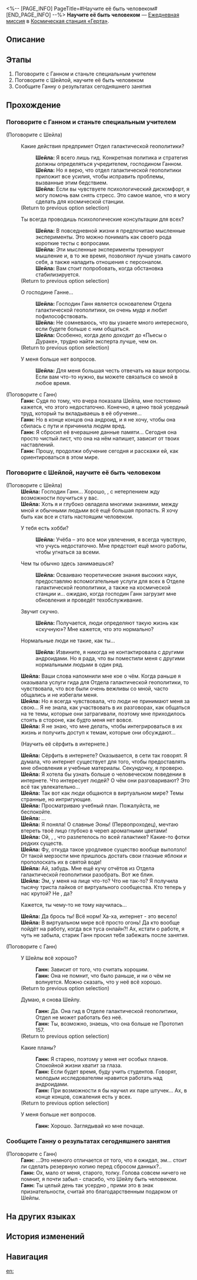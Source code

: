 <%-- [PAGE_INFO]
PageTitle=#Научите её быть человеком#
[END_PAGE_INFO] --%>
{{Дополнить|Диалоги.}}
{{Миссия Инфобокс
|id              = 3000526
|Название        = 
|Изображение     = Миссия Научите её быть человеком.png
|Тип             = Ежедневная миссия
|Событие         = 
|Глава           = 
|Условия         = 
|Персонажи       = Ганн; Первопроходец; Шейла
|СтартЛокация    = [[Космическая станция «Герта»]] — [[Главная контрольная зона]]
|Мир             = Космическая станция «Герта»
|Предыдущая      = 
|Следующая       = 
|Награды         = Кредиты*5 000
}}
'''Научите её быть человеком''' — [[Ежедневная миссия]] в [[Космическая станция «Герта»]].

==Описание==
{{Описание|<!--официальное описание из Перекрёстка судеб-->}}

==Этапы==
# Поговорите с Ганном и станьте специальным учителем
# Поговорите с Шейлой, научите её быть человеком
# Сообщите Ганну о результатах сегодняшнего занятия

==Прохождение==
{{Дополнить}}

===Поговорите с Ганном и станьте специальным учителем===
{{Описание миссии|тип=Ежедневная миссия|локация=Главная контрольная зона|Ганн, основатель Отдела галактической геополитики, ищет вас. Он хочет, чтобы вы учили особого ученика. Содержание лекции заставляет вас присвистнуть...}}
{{Диалог Начало}}

;(Поговорите с Шейла)
:{{Диалог|Разговор}} Какие действия предпримет Отдел галактической геополитики?
::'''Шейла:''' Я всего лишь гид. Конкретная политика и стратегия должны определяться учредителем, господином Ганном.
::'''Шейла:''' Но я верю, что отдел галактической геополитики приложит все усилия, чтобы исправить проблемы, вызванные этим бедствием.
::'''Шейла:''' Если вы чувствуете психологический дискомфорт, я могу помочь вам снять стресс. Это самое малое, что я могу сделать для космической станции.
:;(Return to previous option selection)
:{{Диалог|Разговор}} Ты всегда проводишь психологические консультации для всех?
::'''Шейла:''' В повседневной жизни я предпочитаю мысленные эксперименты. Это можно понимать как своего рода короткие тесты с вопросами.
::'''Шейла:''' Эти мысленные эксперименты тренируют мышление и, в то же время, позволяют лучше узнать самого себя, а также наладить отношения с персоналом.
::'''Шейла:''' Вам стоит попробовать, когда обстановка стабилизируется.
:;(Return to previous option selection)
:{{Диалог|Разговор}} О господине Ганне...
::'''Шейла:''' Господин Ганн является основателем Отдела галактической геополитики, он очень мудр и любит пофилософствовать.
::'''Шейла:''' Не сомневаюсь, что вы узнаете много интересного, если будете больше с ним общаться.
::'''Шейла:''' Особенно, когда дело доходит до «Пьесы о Дураке», трудно найти эксперта лучше, чем он.
:;(Return to previous option selection)
:{{Диалог|Выход}} У меня больше нет вопросов.
::'''Шейла:''' Для меня большая честь отвечать на ваши вопросы. Если вам что-то нужно, вы можете связаться со мной в любое время.

;(Поговорите с Ганн)
:'''Ганн:''' Судя по тому, что вчера показала Шейла, мне постоянно кажется, что этого недостаточно. Конечно, я ценю твой усердный труд, который ты вкладываешь в её обучение...
:'''Ганн:''' Но в конце концов она андроид, и я не хочу, чтобы она сбилась с пути и причинила людям вред.
:'''Ганн:''' Я сбросил её вчерашние данные памяти... Сегодня она просто чистый лист, что она на нём напишет, зависит от твоих наставлений.
:'''Ганн:''' Прошу, продолжи обучение сегодня и расскажи ей, как ориентироваться в этом мире.
{{Диалог Конец}}

===Поговорите с Шейлой, научите её быть человеком===
{{Описание миссии|тип=Ежедневная миссия|локация=Главная контрольная зона|Ваша ученица Шейла - андроид. Вы должны учить её не общеизвестным знаниям, а тому, как быть человеком.}}
{{Диалог Начало}}

;(Поговорите с Шейла)
:'''Шейла:''' Господин Ганн... Хорошо, {{MC|м=господин|ж=госпожа}}, с нетерпением жду возможности поучиться у вас.
:'''Шейла:''' Хоть я и глубоко овладела многими знаниями, между мной и обычными людьми всё ещё большая пропасть. Я хочу быть как все и стать настоящим человеком.
:{{Диалог|Стрелка}} У тебя есть хобби?
::'''Шейла:''' Учёба – это все мои увлечения, я всегда чувствую, что учусь недостаточно. Мне предстоит ещё много работы, чтобы угнаться за всеми.
:{{Диалог|Стрелка}} Чем ты обычно здесь занимаешься?
::'''Шейла:''' Осваиваю теоретические знания высоких наук, предоставляю вспомогательные услуги для всех в Отделе галактической геополитики, а также на космической станции и... ожидаю, когда господин Ганн загрузит мне обновления и проведёт техобслуживание.
:{{Диалог|Стрелка}} Звучит скучно.
::'''Шейла:''' Получается, люди определяют такую жизнь как «скучную»? Мне кажется, что это нормально?
:{{Диалог|Стрелка}} Нормальные люди не такие, как ты...
::'''Шейла:''' Извините, я никогда не контактировала с другими андроидами. Но я рада, что вы поместили меня с другими нормальными людьми в один ряд.
:'''Шейла:''' Ваши слова напомнили мне кое о чём. Когда раньше я оказывала услуги гида для Отдела галактической геополитики, то чувствовала, что все были очень вежливы со мной, часто общались и не избегали меня.
:'''Шейла:''' Но я всегда чувствовала, что люди не принимают меня за свою... Я не знала, как участвовать в их разговорах, как общаться на те темы, которые они затрагивали, поэтому мне приходилось стоять в стороне, как будто меня нет вовсе.
:'''Шейла:''' Я не знаю, что мне делать, чтобы интегрироваться в их жизнь и получить доступ к темам, которые они обсуждают...
:{{Диалог|Стрелка}} (Научить её сёрфить в интернете.)
:'''Шейла:''' Сёрфить в интернете? Оказывается, в сети так говорят. Я думала, что интернет существует для того, чтобы предоставлять мне обновления и учебные материалы. Секундочку, я проверю.
:'''Шейла:''' Я хотела бы узнать больше о человеческом поведении в интернете. Что интересует людей? О чём они разговаривают? Это всё так увлекательно...
:'''Шейла:''' Так вот как люди общаются в виртуальном мире? Темы странные, но интригующие.
:'''Шейла:''' Просматриваю учебный план. Пожалуйста, не беспокойте.
:'''Шейла:''' ...
:'''Шейла:''' Я поняла! О славные Эоны! {{MC|ж=Дорогая|м=Дорогой}} (Первопроходец), мечтаю втереть твоё лицо глубоко в череп ароматными цветами!
:'''Шейла:''' Ой, {{MC|м=мачо|ж=красотка}}, {{MC|ж=видала|м=видал}}, что разлетелось по всей галактике? Какие-то фотки редких существ.
:'''Шейла:''' Фу, откуда такое уродливое существо вообще выползло! От такой мерзости мне пришлось достать свои глазные яблоки и прополоскать их в святой воде!
:'''Шейла:''' Ай, забудь. Мне ещё кучу отчётов из Отдела галактической геополитики разобрать. Вот же блин.
:'''Шейла:''' Эм, у меня на лице что-то? Что не так-то? Я получила тысячу триста лайков от виртуального сообщества. Кто теперь у нас крутой? Не {{MC|ж=ожидала|м=ожидал}}, да?
:{{Диалог|Стрелка}} Кажется, ты чему-то не тому научилась...
:'''Шейла:''' Да брось ты! Всё норм! Ха-ха, интернет - это весело!
:'''Шейла:''' В виртуальном мире всё просто огонь! Да кто вообще пойдёт на работу, когда вся туса онлайн?! Ах, кстати о работе, я чуть не забыла, старик Ганн просил тебя забежать после занятия.

;(Поговорите с Ганн)
:{{Диалог|Разговор}} У Шейлы всё хорошо?
::'''Ганн:''' Зависит от того, что считать хорошим.
::'''Ганн:''' Она не помнит, что было раньше, и ни о чём не волнуется. Можно сказать, что у неё всё хорошо.
:;(Return to previous option selection)
:{{Диалог|Разговор}} Думаю, я снова {{MC|ж=видела|м=видел}} Шейлу.
::'''Ганн:''' Да. Она гид в Отделе галактической геополитики, Отдел не может работать без неё.
::'''Ганн:''' Ты, возможно, знаешь, что она больше не Прототип 157.
:;(Return to previous option selection)
:{{Диалог|Разговор}} Какие планы?
::'''Ганн:''' Я старею, поэтому у меня нет особых планов. Спокойной жизни хватит за глаза.
::'''Ганн:''' Если будет время, буду учить студентов. Говорят, молодым исследователям нравится работать над андроидами.
::'''Ганн:''' При возможности я бы научил их паре штучек... Ах, в конце концов, сожаления есть у всех.
:;(Return to previous option selection)
:{{Диалог|Выход}} У меня больше нет вопросов.
::'''Ганн:''' Хорошо. Заглядывай ко мне почаще.
{{Диалог Конец}}

===Сообщите Ганну о результатах сегодняшнего занятия===
{{Описание миссии|тип=Ежедневная миссия|локация=Главная контрольная зона|Под вашим руководством Шейла добилась значительных успехов в том, как быть человеком. Но у вас есть сомнения, оценит ли Ганн такие успехи...}}
{{Диалог Начало}}

;(Поговорите с Ганн)
:'''Ганн:''' ...Это немного отличается от того, что я ожидал, эм... стоит ли сделать резервную копию перед сбросом данных?..
:'''Ганн:''' Ох, мало от меня, старого, толку. Голова совсем ничего не помнит, я почти забыл - спасибо, что {{MC|ж=научила|м=научил}} Шейлу быть человеком.
:'''Ганн:''' Ты целый день так усердно {{MC|ж=работала|м=работал}}, прими это в знак признательности, считай это благодарственным подарком от Шейлы.
{{Диалог Конец}}

==На других языках==
{{На других языках
|en   = Being Human 101
|zhs  = 教她做人
|zht  = 教她做人
|ja   = 身の処し方を教える
|ko   = 사람 됨됨이 교육
|es   = {{MC|ж=Profesora|м=Profesor}} de la vida
|fr   = Être humain pour les nuls
|ru   = Научите её быть человеком
|th   = ชี้แนะวิถีแห่งมนุษย์
|vi   = Dạy Cô Ấy Cách Làm Người
|de   = Kurs in Menschlichkeit
|id   = Ajari Dia Cara Bertindak
|pt   = Seres Humanos para Idiotas
}}

==История изменений==
{{История изменений|3.5}}

==Навигация==
{{Ежедневная миссия Навбокс|Глава }}

[[en:]]
